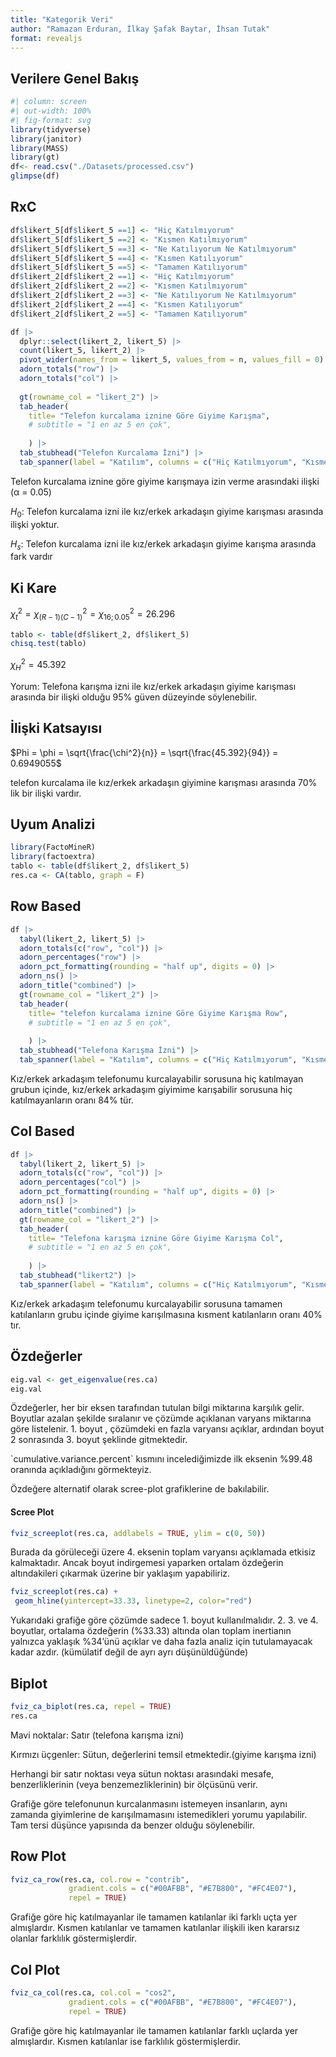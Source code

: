 ```yaml
---
title: "Kategorik Veri"
author: "Ramazan Erduran, İlkay Şafak Baytar, İhsan Tutak"
format: revealjs
---
```


## Verilere Genel Bakış

```r
#| column: screen
#| out-width: 100%
#| fig-format: svg
library(tidyverse)
library(janitor)
library(MASS)
library(gt)
df<- read.csv("./Datasets/processed.csv")
glimpse(df)
```

## RxC

```r

df$likert_5[df$likert_5 ==1] <- "Hiç Katılmıyorum"
df$likert_5[df$likert_5 ==2] <- "Kısmen Katılmıyorum"
df$likert_5[df$likert_5 ==3] <- "Ne Katılıyorum Ne Katılmıyorum"
df$likert_5[df$likert_5 ==4] <- "Kısmen Katılıyorum"
df$likert_5[df$likert_5 ==5] <- "Tamamen Katılıyorum"
df$likert_2[df$likert_2 ==1] <- "Hiç Katılmıyorum"
df$likert_2[df$likert_2 ==2] <- "Kısmen Katılmıyorum"
df$likert_2[df$likert_2 ==3] <- "Ne Katılıyorum Ne Katılmıyorum"
df$likert_2[df$likert_2 ==4] <- "Kısmen Katılıyorum"
df$likert_2[df$likert_2 ==5] <- "Tamamen Katılıyorum"

df |> 
  dplyr::select(likert_2, likert_5) |>
  count(likert_5, likert_2) |> 
  pivot_wider(names_from = likert_5, values_from = n, values_fill = 0) |>
  adorn_totals("row") |> 
  adorn_totals("col") |> 
  
  gt(rowname_col = "likert_2") |> 
  tab_header(
    title= "Telefon kurcalama iznine Göre Giyime Karışma",
    # subtitle = "1 en az 5 en çok",
    
    ) |> 
  tab_stubhead("Telefon Kurcalama İzni") |>
  tab_spanner(label = "Katılım", columns = c("Hiç Katılmıyorum", "Kısmen Katılmıyorum", "Ne Katılıyorum Ne Katılmıyorum", "Kısmen Katılıyorum", "Tamamen Katılıyorum"))
```

Telefon kurcalama iznine göre giyime karışmaya izin verme arasındaki ilişki (α = 0.05)

$H_0:$ Telefon kurcalama izni ile kız/erkek arkadaşın giyime karışması arasında ilişki yoktur.

$H_s:$ Telefon kurcalama izni ile kız/erkek arkadaşın giyime karışma arasında fark vardır

## Ki Kare

$\chi_t ^2 = \chi_{(R-1)(C-1)}^2 = \chi_{16; 0.05} ^2 = 26.296$

```r
tablo <- table(df$likert_2, df$likert_5)
chisq.test(tablo)
```

$\chi_H^2 = 45.392$

Yorum: Telefona karışma izni ile kız/erkek arkadaşın giyime karışması arasında bir ilişki olduğu 95% güven düzeyinde söylenebilir.

## İlişki Katsayısı

$Phi = \phi = \sqrt{\frac{\chi^2}{n}} = \sqrt{\frac{45.392}{94}} = 0.6949055$

telefon kurcalama ile kız/erkek arkadaşın giyimine karışması arasında 70% lik bir ilişki vardır.

## Uyum Analizi

```r
library(FactoMineR)
library(factoextra)
tablo <- table(df$likert_2, df$likert_5)
res.ca <- CA(tablo, graph = F)
```

## Row Based

```r
df |> 
  tabyl(likert_2, likert_5) |> 
  adorn_totals(c("row", "col")) |> 
  adorn_percentages("row") |> 
  adorn_pct_formatting(rounding = "half up", digits = 0) |> 
  adorn_ns() |> 
  adorn_title("combined") |> 
  gt(rowname_col = "likert_2") |> 
  tab_header(
    title= "telefon kurcalama iznine Göre Giyime Karışma Row",
    # subtitle = "1 en az 5 en çok",
    
    ) |> 
  tab_stubhead("Telefona Karışma İzni") |> 
  tab_spanner(label = "Katılım", columns = c("Hiç Katılmıyorum", "Kısmen Katılmıyorum", "Ne Katılıyorum Ne Katılmıyorum", "Kısmen Katılıyorum", "Tamamen Katılıyorum"))
```

Kız/erkek arkadaşım telefonumu kurcalayabilir sorusuna hiç katılmayan grubun içinde, kız/erkek arkadaşım giyimime karışabilir sorusuna hiç katılmayanların oranı 84% tür.

## Col Based

```r
df |> 
  tabyl(likert_2, likert_5) |> 
  adorn_totals(c("row", "col")) |> 
  adorn_percentages("col") |> 
  adorn_pct_formatting(rounding = "half up", digits = 0) |> 
  adorn_ns() |> 
  adorn_title("combined") |> 
  gt(rowname_col = "likert_2") |> 
  tab_header(
    title= "Telefona karışma iznine Göre Giyime Karışma Col",
    # subtitle = "1 en az 5 en çok",
    
    ) |> 
  tab_stubhead("likert2") |> 
  tab_spanner(label = "Katılım", columns = c("Hiç Katılmıyorum", "Kısmen Katılmıyorum", "Ne Katılıyorum Ne Katılmıyorum", "Kısmen Katılıyorum", "Tamamen Katılıyorum"))
```

Kız/erkek arkadaşım telefonumu kurcalayabilir sorusuna tamamen katılanların grubu içinde giyime karışılmasına kısment katılanların oranı 40% tır.

##  Özdeğerler

```r
eig.val <- get_eigenvalue(res.ca)
eig.val
```

Özdeğerler, her bir eksen tarafından tutulan bilgi miktarına karşılık gelir. Boyutlar azalan şekilde sıralanır ve çözümde açıklanan varyans miktarına göre listelenir. 1. boyut , çözümdeki en fazla varyansı açıklar, ardından boyut 2 sonrasında 3. boyut şeklinde gitmektedir.

\`cumulative.variance.percent\` kısmını incelediğimizde ilk eksenin %99.48 oranında açıkladığını görmekteyiz.

Özdeğere alternatif olarak scree-plot grafiklerine de bakılabilir.

#### Scree Plot

```r
fviz_screeplot(res.ca, addlabels = TRUE, ylim = c(0, 50))
```

Burada da görüleceği üzere 4. eksenin toplam varyansı açıklamada etkisiz kalmaktadır. Ancak boyut indirgemesi yaparken ortalam özdeğerin altındakileri çıkarmak üzerine bir yaklaşım yapabiliriz.

```r
fviz_screeplot(res.ca) +
 geom_hline(yintercept=33.33, linetype=2, color="red")
```

Yukarıdaki grafiğe göre çözümde sadece 1. boyut kullanılmalıdır. 2. 3. ve 4. boyutlar, ortalama özdeğerin (%33.33) altında olan toplam inertianın yalnızca yaklaşık %34'ünü açıklar ve daha fazla analiz için tutulamayacak kadar azdır. (kümülatif değil de ayrı ayrı düşünüldüğünde)

## Biplot

```r
fviz_ca_biplot(res.ca, repel = TRUE) 
res.ca
```

Mavi noktalar: Satır (telefona karışma izni)

Kırmızı üçgenler: Sütun, değerlerini temsil etmektedir.(giyime karışma izni)

Herhangi bir satır noktası veya sütun noktası arasındaki mesafe, benzerliklerinin (veya benzemezliklerinin) bir ölçüsünü verir.

Grafiğe göre telefonunun kurcalanmasını istemeyen insanların, aynı zamanda giyimlerine de karışılmamasını istemedikleri yorumu yapılabilir. Tam tersi düşünce yapısında da benzer olduğu söylenebilir.

## Row Plot

```r
fviz_ca_row(res.ca, col.row = "contrib",
             gradient.cols = c("#00AFBB", "#E7B800", "#FC4E07"), 
             repel = TRUE)
```

Grafiğe göre hiç katılmayanlar ile tamamen katılanlar iki farklı uçta yer almışlardır. Kısmen katılanlar ve tamamen katılanlar ilişkili iken kararsız olanlar farklılık göstermişlerdir.

## Col Plot

```r
fviz_ca_col(res.ca, col.col = "cos2", 
             gradient.cols = c("#00AFBB", "#E7B800", "#FC4E07"),
             repel = TRUE)
```

Grafiğe göre hiç katılmayanlar ile tamamen katılanlar farklı uçlarda yer almışlardır. Kısmen katılanlar ise farklılık göstermişlerdir.
